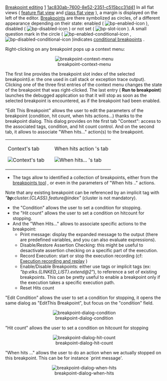 [[Property:title|Breakpoint editing]]
[[Property:weight|1]]
[[Property:uuid|1ac830ab-7600-8e52-2351-c515bcc31d41]]
In all flat views ( [[Feature formatters: Flat view|feature flat view]]  and [[Class formatters: Flat view|class flat view]] ), a margin is displayed on the left of the editor. [[Breakpoints: Introduction|Breakpoints]]  are there symbolized as circles, of a different appearance depending on their state: enabled (  [[Image:bp-enabled-icon]]  ), disabled (  [[Image:bp-disabled-icon]]  ) or not set (  [[Image:bp-slot-icon]]  ). A small question mark in the circle (  [[Image:bp-enabled-conditional-icon]] ,  [[Image:bp-disabled-conditional-icon]]  )indicates [[Breakpoint menu|conditional breakpoints]] . 

Right-clicking on any breakpoint pops up a context menu:

<center> [[Image:breakpoint-context-menu]]  </center>

The first line provides the breakpoint slot index of the selected breakpoint(i.e: the one used in call stack or exception trace output). <br/>
Clicking one of the three first entries of the context menu changes the state of the breakpoint that was right-clicked. The last entry ( '''Run to breakpoint''') launches the debugged application so that it will stop as soon as the selected breakpoint is encountered, as if the breakpoint had been enabled. <br/>


"Edit This Breakpoint" allows the user to edit the parameters of the breakpoint (condition, hit count, when hits actions...) thanks to the breakpoint dialog. This dialog provides on hte first tab "Context": access to the associated tags, condition, and hit count control. And on the second tab, it allows to associate "When hits..." action(s) to the breakpoint. 
<center>
{| 
|- 
| 
Context's tab
 [[Image:breakpoint-dialog-context|Context's tab]]  
| 
When hits action 's tab
 [[Image:breakpoint-dialog-when-hits-action|When hits... 's tab]]  
|}
</center>

* The tags allow to identified a collection of breakpoints, either from the [[Breakpoint information command|breakpoints tool]] , or even in the parameters of "When hits .." actions. <br/>
Note that any existing breakpoint can be referenced by an implicit tag with ''"'''bp:'''cluster.{CLASS}.feature@index"'' (cluster is not mandatory).<br/>

{{sample|For instance "'''bp:'''elks.{LINKED_LIST}.extend@2"}}

* the "Condition" allows the user to set a condition for stopping. 
* the "Hit count" allows the user to set a condition on hitcount for stopping. 
* And the "When Hits..." allows to associate specific actions to the breakpoint: 
** Print message: display the expanded message to the output (there are predefined variables, and you can also evaluate expressions).
** Disable/Restore Assertion Checking: this might be useful to desactivate assertion checking on a specific part of the execution.
** Record Execution: start or stop the execution recording (cf: [[Execution record and replay|Execution recording and replay]] )
** Enable/Disable Breakpoints: either use tags or implicit tags (ex: ''"bp:elks.{LINKED_LIST}.extend@2"''), to reference a set of existing breakpoints. This can be pretty useful to enable a breakpoint only if the execution takes a specific execution path.
** Reset Hits count




"Edit Condition" allows the user to set a condition for stopping, it opens the same dialog as "EditThis Breakpoint", but focus on the "condition" field. 

<center> [[Image:breakpoint-dialog-condition]]  </center>

"Hit count" allows the user to set a condition on hitcount for stopping 

<center> [[Image:breakpoint-dialog-hit-count]]  </center>

"When hits ..." allows the user to do an action when we actually stopped on this breakpoint. This can be for instance `print message'. 

<center> [[Image:breakpoint-dialog-when-hits]]  </center>

{{seealso|<br/>
[[Breakpoint commands|Breakpoint commands]]  <br/>
[[Breakpoint information command|Breakpoint information command]]  <br/>
}}




